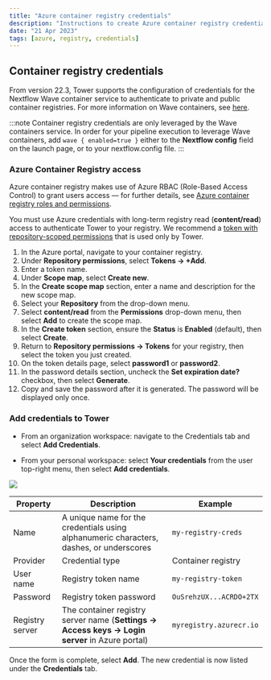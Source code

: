 ```yaml
---
title: "Azure container registry credentials"
description: "Instructions to create Azure container registry credentials in Nextflow Tower."
date: "21 Apr 2023"
tags: [azure, registry, credentials]
---
```


## Container registry credentials

From version 22.3, Tower supports the configuration of credentials for the Nextflow Wave container service to authenticate to private and public container registries. For more information on Wave containers, see [here](https://www.nextflow.io/docs/latest/wave.html).

:::note
Container registry credentials are only leveraged by the Wave containers service. In order for your pipeline execution to leverage Wave containers, add `wave { enabled=true }` either to the **Nextflow config** field on the launch page, or to your nextflow.config file.
:::

### Azure Container Registry access

Azure container registry makes use of Azure RBAC (Role-Based Access Control) to grant users access — for further details, see [Azure container registry roles and permissions](https://learn.microsoft.com/en-us/azure/container-registry/container-registry-roles).

You must use Azure credentials with long-term registry read (**content/read**) access to authenticate Tower to your registry. We recommend a [token with repository-scoped permissions](https://learn.microsoft.com/en-us/azure/container-registry/container-registry-repository-scoped-permissions) that is used only by Tower.

1.  In the Azure portal, navigate to your container registry.
1.  Under **Repository permissions**, select **Tokens -> +Add**.
1.  Enter a token name.
1.  Under **Scope map**, select **Create new**.
1.  In the **Create scope map** section, enter a name and description for the new scope map.
1.  Select your **Repository** from the drop-down menu.
1.  Select **content/read** from the **Permissions** drop-down menu, then select **Add** to create the scope map.
1.  In the **Create token** section, ensure the **Status** is **Enabled** (default), then select **Create**.
1.  Return to **Repository permissions -> Tokens** for your registry, then select the token you just created.
1.  On the token details page, select **password1** or **password2**.
1.  In the password details section, uncheck the **Set expiration date?** checkbox, then select **Generate**.
1.  Copy and save the password after it is generated. The password will be displayed only once.

### Add credentials to Tower

- From an organization workspace: navigate to the Credentials tab and select **Add Credentials**.

- From your personal workspace: select **Your credentials** from the user top-right menu, then select **Add credentials**.

![](./_images/container_registry_credentials_blank.png)

| Property        | Description                                                                                      | Example                 |
| --------------- | ------------------------------------------------------------------------------------------------ | ----------------------- |
| Name            | A unique name for the credentials using alphanumeric characters, dashes, or underscores          | `my-registry-creds`     |
| Provider        | Credential type                                                                                  | Container registry      |
| User name       | Registry token name                                                                              | `my-registry-token`     |
| Password        | Registry token password                                                                          | `OuSrehzUX...ACRDO+2TX` |
| Registry server | The container registry server name (**Settings -> Access keys -> Login server** in Azure portal) | `myregistry.azurecr.io` |

Once the form is complete, select **Add**. The new credential is now listed under the **Credentials** tab.
